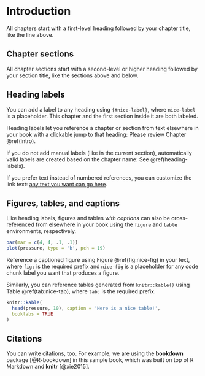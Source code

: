 # Introduction {#intro}

All chapters start with a first-level heading followed by your chapter title, like the line above.

## Chapter sections {#a-section}

All chapter sections start with a second-level or higher heading followed by your section title, like the sections above and below.

## Heading labels

You can add a label to any heading using `{#nice-label}`, where `nice-label` is a placeholder. This chapter and the first section inside it are both labeled.

Heading labels let you reference a chapter or section from text elsewhere in your book with a clickable jump to that heading: Please review Chapter \@ref(intro). 

If you do not add manual labels (like in the current section), automatically valid labels are created based on the chapter name: See \@ref(heading-labels).

If you prefer text instead of numbered references, you can customize the link text: [any text you want can go here](#methods).

## Figures, tables, and captions

Like heading labels, figures and tables *with captions* can also be cross-referenced from elsewhere in your book using the `figure` and `table` environments, respectively.

```r
par(mar = c(4, 4, .1, .1))
plot(pressure, type = 'b', pch = 19)
```

Reference a captioned figure using Figure \@ref(fig:nice-fig) in your text, where `fig:` is the required prefix and `nice-fig` is a placeholder for any code chunk label you want that produces a figure.

Similarly, you can reference tables generated from `knitr::kable()` using Table \@ref(tab:nice-tab), where `tab:` is the required prefix.

```r
knitr::kable(
  head(pressure, 10), caption = 'Here is a nice table!',
  booktabs = TRUE
)
```

## Citations

You can write citations, too. For example, we are using the **bookdown** package [@R-bookdown] in this sample book, which was built on top of R Markdown and **knitr** [@xie2015].
